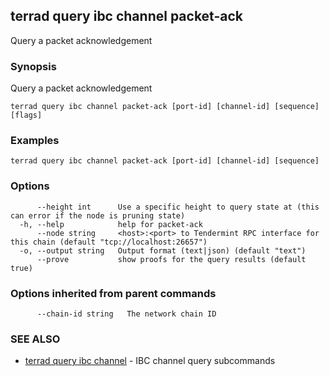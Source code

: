 ## terrad query ibc channel packet-ack

Query a packet acknowledgement

### Synopsis

Query a packet acknowledgement

```
terrad query ibc channel packet-ack [port-id] [channel-id] [sequence] [flags]
```

### Examples

```
terrad query ibc channel packet-ack [port-id] [channel-id] [sequence]
```

### Options

```
      --height int      Use a specific height to query state at (this can error if the node is pruning state)
  -h, --help            help for packet-ack
      --node string     <host>:<port> to Tendermint RPC interface for this chain (default "tcp://localhost:26657")
  -o, --output string   Output format (text|json) (default "text")
      --prove           show proofs for the query results (default true)
```

### Options inherited from parent commands

```
      --chain-id string   The network chain ID
```

### SEE ALSO

* [terrad query ibc channel](terrad_query_ibc_channel.md)	 - IBC channel query subcommands


